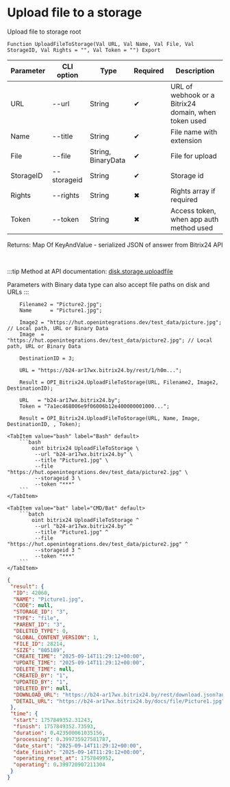 ﻿---
sidebar_position: 1
description: Upload file to a storage and other functions to work with Bitrix24 in the Open Integration Package, a free open-source integration library for 1C:Enterprise 8, OneScript and CLI
keywords: [1C, 1С, 1С:Enterprise, 1С:Enterprise 8.3, API, Integration, Services, Exchange, OneScript, CLI, Bitrix24]
---


# Upload file to a storage
 Upload file to storage root



`Function UploadFileToStorage(Val URL, Val Name, Val File, Val StorageID, Val Rights = "", Val Token = "") Export`

  | Parameter | CLI option | Type | Required | Description |
  |-|-|-|-|-|
  | URL | --url | String | &#x2714; | URL of webhook or a Bitrix24 domain, when token used |
  | Name | --title | String | &#x2714; | File name with extension |
  | File | --file | String, BinaryData | &#x2714; | File for upload |
  | StorageID | --storageid | String | &#x2714; | Storage id |
  | Rights | --rights | String | &#x2716; | Rights array if required |
  | Token | --token | String | &#x2716; | Access token, when app auth method used |

  
  Returns:  Map Of KeyAndValue - serialized JSON of answer from Bitrix24 API

<br/>

:::tip
Method at API documentation: [disk.storage.uploadfile](https://dev.1c-bitrix.ru/rest_help/disk/storage/disk_storage_uploadfile.php)

Parameters with Binary data type can also accept file paths on disk and URLs
:::
<br/>



```bsl title="1C:Enterprise/OneScript code example"
    Filename2 = "Picture2.jpg";
    Name      = "Picture1.jpg";

    Image2 = "https://hut.openintegrations.dev/test_data/picture.jpg"; // Local path, URL or Binary Data
    Image  = "https://hut.openintegrations.dev/test_data/picture2.jpg"; // Local path, URL or Binary Data

    DestinationID = 3;

    URL = "https://b24-ar17wx.bitrix24.by/rest/1/h0m...";

    Result = OPI_Bitrix24.UploadFileToStorage(URL, Filename2, Image2, DestinationID);

    URL   = "b24-ar17wx.bitrix24.by";
    Token = "7a1ec468006e9f06006b12e400000001000...";

    Result = OPI_Bitrix24.UploadFileToStorage(URL, Name, Image, DestinationID, , Token);
```
 

 <Tabs>
  
    <TabItem value="bash" label="Bash" default>
        ```bash
            oint bitrix24 UploadFileToStorage \
             --url "b24-ar17wx.bitrix24.by" \
             --title "Picture1.jpg" \
             --file "https://hut.openintegrations.dev/test_data/picture2.jpg" \
             --storageid 3 \
             --token "***"
        ```
    </TabItem>
  
    <TabItem value="bat" label="CMD/Bat" default>
        ```batch
            oint bitrix24 UploadFileToStorage ^
             --url "b24-ar17wx.bitrix24.by" ^
             --title "Picture1.jpg" ^
             --file "https://hut.openintegrations.dev/test_data/picture2.jpg" ^
             --storageid 3 ^
             --token "***"
        ```
    </TabItem>
</Tabs>


```json title="Result"
{
 "result": {
  "ID": 42060,
  "NAME": "Picture1.jpg",
  "CODE": null,
  "STORAGE_ID": "3",
  "TYPE": "file",
  "PARENT_ID": "3",
  "DELETED_TYPE": 0,
  "GLOBAL_CONTENT_VERSION": 1,
  "FILE_ID": 28214,
  "SIZE": "805189",
  "CREATE_TIME": "2025-09-14T11:29:12+00:00",
  "UPDATE_TIME": "2025-09-14T11:29:12+00:00",
  "DELETE_TIME": null,
  "CREATED_BY": "1",
  "UPDATED_BY": "1",
  "DELETED_BY": null,
  "DOWNLOAD_URL": "https://b24-ar17wx.bitrix24.by/rest/download.json?auth=b4b4c668006e9f06006b12e40000000100000717b1353827238ed589cfb734545b307a&token=disk%7CaWQ9NDIwNjAmXz14YXl2N3lpUTdSS3NrTlhSOGJ1S1F1cjdjZFN0SHZvQw%3D%3D%7CImRvd25sb2FkfGRpc2t8YVdROU5ESXdOakFtWHoxNFlYbDJOM2xwVVRkU1MzTnJUbGhTT0dKMVMxRjFjamRqWkZOMFNIWnZRdz09fGI0YjRjNjY4MDA2ZTlmMDYwMDZiMTJlNDAwMDAwMDAxMDAwMDA3MTdiMTM1MzgyNzIzOGVkNTg5Y2ZiNzM0NTQ1YjMwN2Ei.kGA3Mw3zccEFpgRA3APGBR%2BsqYAhd%2B6uc%2FhUOC5STgE%3D",
  "DETAIL_URL": "https://b24-ar17wx.bitrix24.by/docs/file/Picture1.jpg"
 },
 "time": {
  "start": 1757849352.31243,
  "finish": 1757849352.73593,
  "duration": 0.423500061035156,
  "processing": 0.399735927581787,
  "date_start": "2025-09-14T11:29:12+00:00",
  "date_finish": "2025-09-14T11:29:12+00:00",
  "operating_reset_at": 1757849952,
  "operating": 0.399720907211304
 }
}
```
